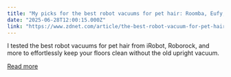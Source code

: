 ```yaml
---
title: "My picks for the best robot vacuums for pet hair: Roomba, Eufy, Ecovacs, and more"
date: "2025-06-28T12:00:15.000Z"
link: "https://www.zdnet.com/article/the-best-robot-vacuum-for-pet-hair/"
---
```


I tested the best robot vacuums for pet hair from iRobot, Roborock, and more to effortlessly keep your floors clean without the old upright vacuum.

[Read more](https://www.zdnet.com/article/the-best-robot-vacuum-for-pet-hair/)
